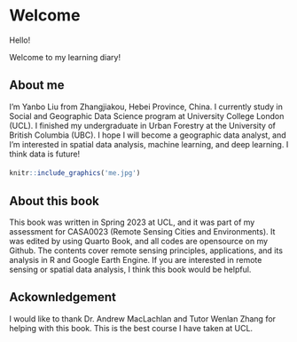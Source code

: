 # Welcome {.unnumbered}

Hello!

Welcome to my learning diary!

::: {layout-ncol=2}
## About me
I'm Yanbo Liu from Zhangjiakou, Hebei Province, China. I currently study in Social and Geographic Data Science program at University College London (UCL). I finished my undergraduate in Urban Forestry at the University of British Columbia (UBC). I hope I will become a geographic data analyst, and I'm interested in spatial data analysis, machine learning, and deep learning. I think data is future!

#### 
```r
knitr::include_graphics('me.jpg') 
```
:::

## About this book
This book was written in Spring 2023 at UCL, and it was part of my assessment for CASA0023 (Remote Sensing Cities and Environments). It was edited by using Quarto Book, and all codes are opensource on my Github. The contents cover remote sensing principles, applications, and its analysis in R and Google Earth Engine. If you are interested in remote sensing or spatial data analysis, I think this book would be helpful.

## Ackownledgement

I would like to thank Dr. Andrew MacLachlan and Tutor Wenlan Zhang for helping with this book. This is the best course I have taken at UCL.
